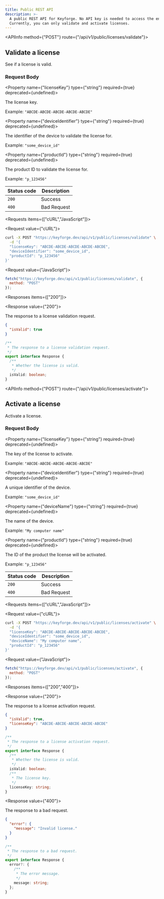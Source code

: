 ```yaml
---
title: Public REST API
description: >-
  A public REST API for Keyforge. No API key is needed to access the endpoints.
  Currently, you can only validate and activate licenses.
---
```



<Root>

<API>

<APIInfo method={"POST"} route={"/api/v1/public/licenses/validate"}>

## Validate a license

See if a license is valid.

### Request Body

<Property name={"licenseKey"} type={"string"} required={true} deprecated={undefined}>

The license key.

<span>Example:  `"ABCDE-ABCDE-ABCDE-ABCDE-ABCDE"`</span>

</Property>

<Property name={"deviceIdentifier"} type={"string"} required={true} deprecated={undefined}>

The identifier of the device to validate the license for.

<span>Example:  `"some_device_id"`</span>

</Property>

<Property name={"productId"} type={"string"} required={true} deprecated={undefined}>

The product ID to validate the license for.

<span>Example:  `"p_123456"`</span>

</Property>

| Status code | Description |
| ----------- | ----------- |
| `200` | Success |
| `400` | Bad Request |

</APIInfo>

<APIExample>

<Requests items={["cURL","JavaScript"]}>

<Request value={"cURL"}>

```bash
curl -X POST "https://keyforge.dev/api/v1/public/licenses/validate" \
  -d '{
  "licenseKey": "ABCDE-ABCDE-ABCDE-ABCDE-ABCDE",
  "deviceIdentifier": "some_device_id",
  "productId": "p_123456"
}'
```

</Request>

<Request value={"JavaScript"}>

```js
fetch("https://keyforge.dev/api/v1/public/licenses/validate", {
  method: "POST"
});
```

</Request>

</Requests>

<Responses items={["200"]}>

<Response value={"200"}>

The response to a license validation request.

<ResponseTypes>

<ExampleResponse>

```json
{
  "isValid": true
}
```

</ExampleResponse>

<TypeScriptResponse>

```ts
/**
 * The response to a license validation request.
 */
export interface Response {
  /**
   * Whether the license is valid.
   */
  isValid: boolean;
}
```

</TypeScriptResponse>

</ResponseTypes>

</Response>

</Responses>

</APIExample>

</API>

<API>

<APIInfo method={"POST"} route={"/api/v1/public/licenses/activate"}>

## Activate a license

Activate a license.

### Request Body

<Property name={"licenseKey"} type={"string"} required={true} deprecated={undefined}>

The key of the license to activate.

<span>Example:  `"ABCDE-ABCDE-ABCDE-ABCDE-ABCDE"`</span>

</Property>

<Property name={"deviceIdentifier"} type={"string"} required={true} deprecated={undefined}>

A unique identifier of the device.

<span>Example:  `"some_device_id"`</span>

</Property>

<Property name={"deviceName"} type={"string"} required={true} deprecated={undefined}>

The name of the device.

<span>Example:  `"My computer name"`</span>

</Property>

<Property name={"productId"} type={"string"} required={true} deprecated={undefined}>

The ID of the product the license will be activated.

<span>Example:  `"p_123456"`</span>

</Property>

| Status code | Description |
| ----------- | ----------- |
| `200` | Success |
| `400` | Bad Request |

</APIInfo>

<APIExample>

<Requests items={["cURL","JavaScript"]}>

<Request value={"cURL"}>

```bash
curl -X POST "https://keyforge.dev/api/v1/public/licenses/activate" \
  -d '{
  "licenseKey": "ABCDE-ABCDE-ABCDE-ABCDE-ABCDE",
  "deviceIdentifier": "some_device_id",
  "deviceName": "My computer name",
  "productId": "p_123456"
}'
```

</Request>

<Request value={"JavaScript"}>

```js
fetch("https://keyforge.dev/api/v1/public/licenses/activate", {
  method: "POST"
});
```

</Request>

</Requests>

<Responses items={["200","400"]}>

<Response value={"200"}>

The response to a license activation request.

<ResponseTypes>

<ExampleResponse>

```json
{
  "isValid": true,
  "licenseKey": "ABCDE-ABCDE-ABCDE-ABCDE-ABCDE"
}
```

</ExampleResponse>

<TypeScriptResponse>

```ts
/**
 * The response to a license activation request.
 */
export interface Response {
  /**
   * Whether the license is valid.
   */
  isValid: boolean;
  /**
   * The license key.
   */
  licenseKey: string;
}
```

</TypeScriptResponse>

</ResponseTypes>

</Response>

<Response value={"400"}>

The response to a bad request.

<ResponseTypes>

<ExampleResponse>

```json
{
  "error": {
    "message": "Invalid license."
  }
}
```

</ExampleResponse>

<TypeScriptResponse>

```ts
/**
 * The response to a bad request.
 */
export interface Response {
  error?: {
    /**
     * The error message.
     */
    message: string;
  };
}
```

</TypeScriptResponse>

</ResponseTypes>

</Response>

</Responses>

</APIExample>

</API>

</Root>